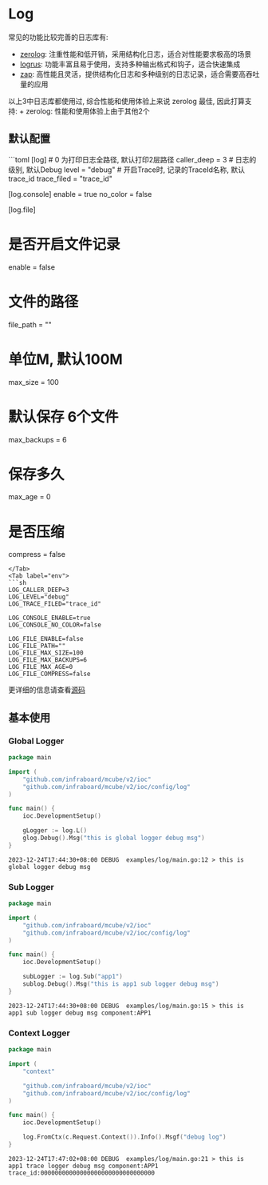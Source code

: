 
# Log

常见的功能比较完善的日志库有:

- [zerolog](https://github.com/rs/zerolog): 注重性能和低开销，采用结构化日志，适合对性能要求极高的场景
- [logrus](https://github.com/sirupsen/logrus): 功能丰富且易于使用，支持多种输出格式和钩子，适合快速集成
- [zap](https://github.com/uber-go/zap): 高性能且灵活，提供结构化日志和多种级别的日志记录，适合需要高吞吐量的应用

以上3中日志库都使用过, 综合性能和使用体验上来说 zerolog 最佳, 因此打算支持: + zerolog: 性能和使用体验上由于其他2个

## 默认配置

<Tabs>
  <Tab label="toml">
  ```toml 
[log]
  # 0 为打印日志全路径, 默认打印2层路径
  caller_deep = 3
  # 日志的级别, 默认Debug
  level = "debug"
  # 开启Trace时, 记录的TraceId名称, 默认trace_id
  trace_filed = "trace_id"

[log.console]
enable = true
no_color = false

[log.file]
# 是否开启文件记录
enable = false
# 文件的路径
file_path = ""
# 单位M, 默认100M
max_size = 100
# 默认保存 6个文件
max_backups = 6
# 保存多久
max_age = 0
# 是否压缩
compress = false

````
</Tab>
<Tab label="env">
```sh
LOG_CALLER_DEEP=3
LOG_LEVEL="debug"
LOG_TRACE_FILED="trace_id"

LOG_CONSOLE_ENABLE=true
LOG_CONSOLE_NO_COLOR=false

LOG_FILE_ENABLE=false
LOG_FILE_PATH=""
LOG_FILE_MAX_SIZE=100
LOG_FILE_MAX_BACKUPS=6
LOG_FILE_MAX_AGE=0
LOG_FILE_COMPRESS=false
````

</Tab>
</Tabs>

更详细的信息请查看[源码](https://github.com/infraboard/mcube/blob/master/ioc/config/logger/log.go#L89-L99)

## 基本使用

### Global Logger

```go
package main

import (
	"github.com/infraboard/mcube/v2/ioc"
	"github.com/infraboard/mcube/v2/ioc/config/log"
)

func main() {
	ioc.DevelopmentSetup()

	gLogger := log.L()
	glog.Debug().Msg("this is global logger debug msg")
}
```

```
2023-12-24T17:44:30+08:00 DEBUG  examples/log/main.go:12 > this is global logger debug msg
```

### Sub Logger

```go
package main

import (
	"github.com/infraboard/mcube/v2/ioc"
	"github.com/infraboard/mcube/v2/ioc/config/log"
)

func main() {
	ioc.DevelopmentSetup()

	subLogger := log.Sub("app1")
	sublog.Debug().Msg("this is app1 sub logger debug msg")
}
```

```
2023-12-24T17:44:30+08:00 DEBUG  examples/log/main.go:15 > this is app1 sub logger debug msg component:APP1
```

### Context Logger

```go
package main

import (
	"context"

	"github.com/infraboard/mcube/v2/ioc"
	"github.com/infraboard/mcube/v2/ioc/config/log"
)

func main() {
	ioc.DevelopmentSetup()

	log.FromCtx(c.Request.Context()).Info().Msgf("debug log")
}
```

```
2023-12-24T17:47:02+08:00 DEBUG  examples/log/main.go:21 > this is app1 trace logger debug msg component:APP1 trace_id:00000000000000000000000000000000
```
